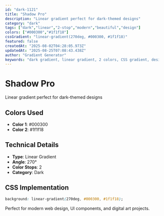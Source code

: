 ```yaml
---
id: "dark-1121"
title: "Shadow Pro"
description: "Linear gradient perfect for dark-themed designs"
category: "dark"
tags: ["dark","linear","2-stop","modern","beautiful","design"]
colors: ["#000300","#1f1f18"]
cssGradient: "linear-gradient(270deg, #000300, #1f1f18)"
featured: false
createdAt: "2025-08-02T04:28:05.973Z"
updatedAt: "2025-08-25T07:08:43.438Z"
author: "Gradient Generator"
keywords: "dark gradient, linear gradient, 2 colors, CSS gradient, design, #000300, #1f1f18"
---
```


# Shadow Pro

Linear gradient perfect for dark-themed designs

## Colors Used
- **Color 1**: #000300
- **Color 2**: #1f1f18

## Technical Details
- **Type**: Linear Gradient
- **Angle**: 270°
- **Color Stops**: 2
- **Category**: Dark

## CSS Implementation
```css
background: linear-gradient(270deg, #000300, #1f1f18);
```

Perfect for modern web design, UI components, and digital art projects.
